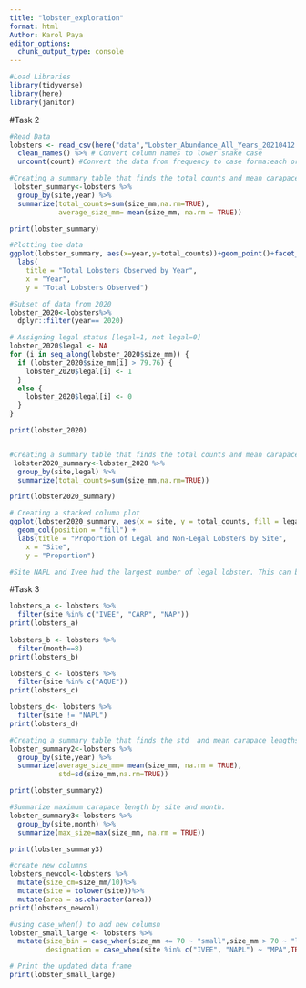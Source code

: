 ```yaml
---
title: "lobster_exploration"
format: html
Author: Karol Paya
editor_options: 
  chunk_output_type: console
---
```

```r

#Load Libraries
library(tidyverse)
library(here)
library(janitor)
```
#Task 2
```r
#Read Data
lobsters <- read_csv(here("data","Lobster_Abundance_All_Years_20210412.csv"), na = c("-99999", "")) %>% 
  clean_names() %>% # Convert column names to lower snake case
  uncount(count) #Convert the data from frequency to case forma:each original row is duplicated as many times as indicated by its corresponding count (column "count").
```

```r
#Creating a summary table that finds the total counts and mean carapace lengths of lobsters observed in the dataset by site and year.
 lobster_summary<-lobsters %>%
  group_by(site,year) %>%
  summarize(total_counts=sum(size_mm,na.rm=TRUE),
            average_size_mm= mean(size_mm, na.rm = TRUE))

print(lobster_summary)
```

```r
#Plotting the data
ggplot(lobster_summary, aes(x=year,y=total_counts))+geom_point()+facet_wrap(~ site) +                 
  labs(
    title = "Total Lobsters Observed by Year",
    x = "Year",
    y = "Total Lobsters Observed") 
```

```r
#Subset of data from 2020
lobster_2020<-lobsters%>%
  dplyr::filter(year== 2020)

# Assigning legal status [legal=1, not legal=0]
lobster_2020$legal <- NA
for (i in seq_along(lobster_2020$size_mm)) {
  if (lobster_2020$size_mm[i] > 79.76) {
    lobster_2020$legal[i] <- 1
  } 
  else {
    lobster_2020$legal[i] <- 0
  }
}

print(lobster_2020)


#Creating a summary table that finds the total counts and mean carapace lengths of lobsters observed in the dataset by site and year.
 lobster2020_summary<-lobster_2020 %>%
  group_by(site,legal) %>%
  summarize(total_counts=sum(size_mm,na.rm=TRUE))

print(lobster2020_summary)
```

```r
# Creating a stacked column plot
ggplot(lobster2020_summary, aes(x = site, y = total_counts, fill = legal)) +
  geom_col(position = "fill") +
  labs(title = "Proportion of Legal and Non-Legal Lobsters by Site",
    x = "Site",
    y = "Proportion") 

#Site NAPL and Ivee had the largest number of legal lobster. This can be attributed to several key factors associated with MPAs, protection from fishing and improvement in the habitat.
```
#Task 3

```r
lobsters_a <- lobsters %>%
  filter(site %in% c("IVEE", "CARP", "NAP"))
print(lobsters_a)
  
lobsters_b <- lobsters %>%
  filter(month==8)
print(lobsters_b)

lobsters_c <- lobsters %>%
  filter(site %in% c("AQUE"))
print(lobsters_c)

lobsters_d<- lobsters %>%
  filter(site != "NAPL")
print(lobsters_d)
```


```r
#Creating a summary table that finds the std  and mean carapace lengths of lobsters observed in the dataset by site and year.
lobster_summary2<-lobsters %>%
  group_by(site,year) %>%
  summarize(average_size_mm= mean(size_mm, na.rm = TRUE),
            std=sd(size_mm,na.rm=TRUE))

print(lobster_summary2)

#Summarize maximum carapace length by site and month.
lobster_summary3<-lobsters %>%
  group_by(site,month) %>%
  summarize(max_size=max(size_mm, na.rm = TRUE))

print(lobster_summary3)
```


```r
#create new columns
lobsters_newcol<-lobsters %>%
  mutate(size_cm=size_mm/10)%>%
  mutate(site = tolower(site))%>%
  mutate(area = as.character(area))
print(lobsters_newcol)
```


```r
#using case_when() to add new columsn
lobster_small_large <- lobsters %>%
  mutate(size_bin = case_when(size_mm <= 70 ~ "small",size_mm > 70 ~ "large"),
         designation = case_when(site %in% c("IVEE", "NAPL") ~ "MPA",TRUE ~ "not MPA"))

# Print the updated data frame
print(lobster_small_large)

```
